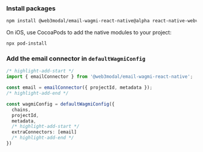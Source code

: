 
### Install packages

```bash npm2yarn
npm install @web3modal/email-wagmi-react-native@alpha react-native-webview
```

On iOS, use CocoaPods to add the native modules to your project:

```
npx pod-install
```

### Add the email connector in `defaultWagmiConfig`

```ts
/* highlight-add-start */
import { emailConnector } from '@web3modal/email-wagmi-react-native';

const email = emailConnector({ projectId, metadata });
/* highlight-add-end */

const wagmiConfig = defaultWagmiConfig({
  chains,
  projectId,
  metadata,
  /* highlight-add-start */
  extraConnectors: [email]
  /* highlight-add-end */
})
```

